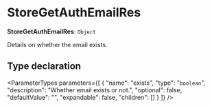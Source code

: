 
# StoreGetAuthEmailRes

 **StoreGetAuthEmailRes**: `Object`

Details on whether the email exists.

## Type declaration

<ParameterTypes parameters={[
  {
    "name": "exists",
    "type": "`boolean`",
    "description": "Whether email exists or not.",
    "optional": false,
    "defaultValue": "",
    "expandable": false,
    "children": []
  }
]} />
